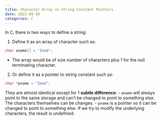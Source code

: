 ```yaml
---
title: Character Array vs String Constant Pointers
date: 2022-09-30
categories: C
---
```

In C, there is two ways to define a string:

1. Define it as an array of character such as:
```C
char aname[] = "Imad";
```
- The array would be of size number of characters plus 1 for the null terminating character.
2. Or define it as a pointer to string constant such as:
```C
char *pname = "Imad";
```

They are almost identical except for 1 **subtle difference**:
- `aname` will always point to the same storage and can't be changed to point to something else. The characters themselves can be changes.
- `pname` is a pointer so it can be changed to point to something else. If we try to modify the underlying characters, the result is undefined.
